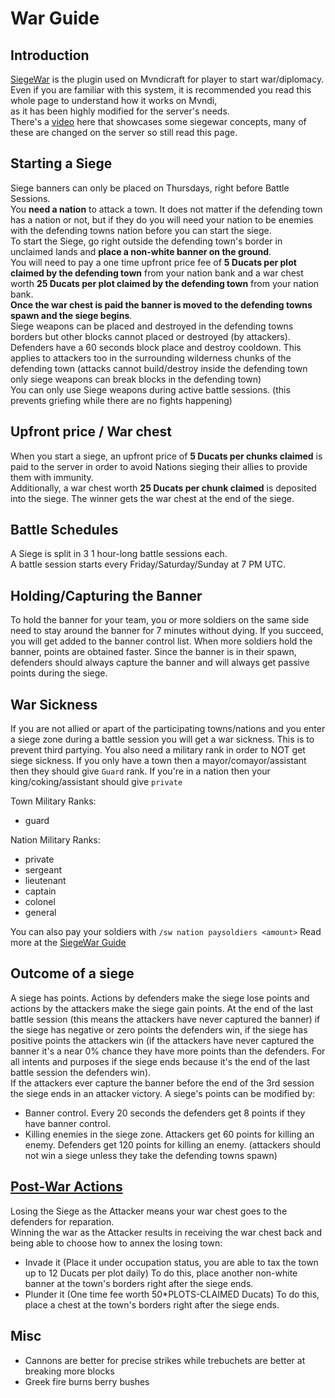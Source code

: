 # War Guide

## Introduction

[SiegeWar](https://github.com/TownyAdvanced/SiegeWar/wiki/Siege-War-User-Guide) is the plugin used on Mvndicraft for player to start war/diplomacy.<br/>
Even if you are familiar with this system, it is recommended you read this whole page to understand how it works on Mvndi,<br/>
as it has been highly modified for the server's needs.<br/>
There's a [video](https://www.youtube.com/watch?v=raiAhk2Ru5Y) here that showcases some siegewar concepts, many of these are changed on the server so still read this page.

## Starting a Siege

Siege banners can only be placed on Thursdays, right before Battle Sessions.<br/>
You **need a nation** to attack a town. It does not matter if the defending town has a nation or not, but if they do you will need your nation to be enemies with the defending towns nation before you can start the siege.<br/>
To start the Siege, go right outside the defending town's border in unclaimed lands and **place a non-white banner on the ground**. <br/>
You will need to pay a one time upfront price fee of **5 Ducats per plot claimed by the defending town** from your nation bank and a war chest worth **25 Ducats per plot claimed by the defending town** from your nation bank.<br/>
**Once the war chest is paid the banner is moved to the defending towns spawn and the siege begins**.<br/>
Siege weapons can be placed and destroyed in the defending towns borders but other blocks cannot placed or destroyed (by attackers). Defenders have a 60 seconds block place and destroy cooldown. This applies to attackers too in the surrounding wilderness chunks of the defending town (attacks cannot build/destroy inside the defending town only siege weapons can break blocks in the defending town) <br/>
You can only use Siege weapons during active battle sessions. (this prevents griefing while there are no fights happening) <br/>

## Upfront price / War chest

When you start a siege, an upfront price of **5 Ducats per chunks claimed** is paid to the server in order to avoid Nations sieging their allies to provide them with immunity. <br/>
Additionally, a war chest worth **25 Ducats per chunk claimed** is deposited into the siege. The winner gets the war chest at the end of the siege. <br/>

## Battle Schedules

A Siege is split in 3 1 hour-long battle sessions each. <br/>
A battle session starts every Friday/Saturday/Sunday at 7 PM UTC. <br/>

## Holding/Capturing the Banner

To hold the banner for your team, you or more soldiers on the same side need to stay around the banner for 7 minutes without dying. If you succeed, you will get added to the banner control list. When more soldiers hold the banner, points are obtained faster. Since the banner is in their spawn, defenders should always capture the banner and will always get passive points during the siege.

## War Sickness
If you are not allied or apart of the participating towns/nations and you enter a siege zone during a battle session you will get a war sickness. This is to prevent third partying. You also need a military rank in order to NOT get siege sickness. If you only have a town then a mayor/comayor/assistant then they should give `Guard` rank. If you're in a nation then your king/coking/assistant should give `private`

Town Military Ranks:
- guard

Nation Military Ranks:
- private
- sergeant
- lieutenant
- captain
- colonel
- general

You can also pay your soldiers with `/sw nation paysoldiers <amount>`
Read more at the [SiegeWar Guide](https://github.com/TownyAdvanced/SiegeWar/wiki/Siege-War-User-Guide#shield-assign-military-ranks)

## Outcome of a siege

A siege has points. Actions by defenders make the siege lose points and actions by the attackers make the siege gain points. At the end of the last battle session (this means the attackers have never captured the banner) if the siege has negative or zero points the defenders win, if the siege has positive points the attackers win (if the attackers have never captured the banner it's a near 0% chance they have more points than the defenders. For all intents and purposes if the siege ends because it's the end of the last battle session the defenders win).<br/>
If the attackers ever capture the banner before the end of the 3rd session the siege ends in an attacker victory.
A siege's points can be modified by:

- Banner control. Every 20 seconds the defenders get 8 points if they have banner control.
- Killing enemies in the siege zone. Attackers get 60 points for killing an enemy. Defenders get 120 points for killing an enemy. (attackers should not win a siege unless they take the defending towns spawn)

## [Post-War Actions](https://github.com/TownyAdvanced/SiegeWar/wiki/Siege-War-User-Guide#trophy-win-siege)

Losing the Siege as the Attacker means your war chest goes to the defenders for reparation.<br/>
Winning the war as the Attacker results in receiving the war chest back and being able to choose how to annex the losing town:

- Invade it (Place it under occupation status, you are able to tax the town up to 12 Ducats per plot daily)
  To do this, place another non-white banner at the town's borders right after the siege ends.
- Plunder it (One time fee worth 50\*PLOTS-CLAIMED Ducats)
  To do this, place a chest at the town's borders right after the siege ends.

## Misc
- Cannons are better for precise strikes while trebuchets are better at breaking more blocks
- Greek fire burns berry bushes
